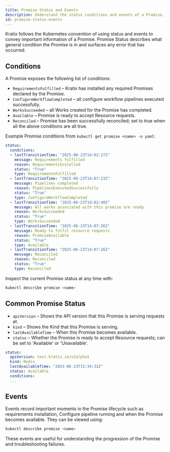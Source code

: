 ```yaml
---
title: Promise Status and Events
description: Understand the status conditions and events of a Promise.
id: promise-status-events
---
```


Kratix follows the Kubernetes convention of using status and events to convey important information of a Promise.
Promise Status describes what general condition the Promise is in and surfaces any error that has occurred.

## Conditions

A Promise exposes the following list of conditions:

- `RequirementsFulfilled` – Kratix has installed any required Promises declared by the Promise.
- `ConfigureWorkflowCompleted` – all configure workflow pipelines executed successfully.
- `WorksSucceeded` – all Works created for the Promise has completed.
- `Available` – Promise is ready to accept Resource requests.
- `Reconciled` – Promise has been successfully reconciled; set to true when all the above conditions are all true.

Example Promise conditions from `kubectl get promise <name> -o yaml`:

```yaml
status:
  conditions:
  - lastTransitionTime: "2025-06-23T14:02:27Z"
    message: Requirements fulfilled
    reason: RequirementsInstalled
    status: "True"
    type: RequirementsFulfilled
  - lastTransitionTime: "2025-06-23T14:07:23Z"
    message: Pipelines completed
    reason: PipelinesExecutedSuccessfully
    status: "True"
    type: ConfigureWorkflowCompleted
  - lastTransitionTime: "2025-06-23T14:02:40Z"
    message: All works associated with this promise are ready
    reason: WorksSucceeded
    status: "True"
    type: WorksSucceeded
  - lastTransitionTime: "2025-06-23T14:07:26Z"
    message: Ready to fulfil resource requests
    reason: PromiseAvailable
    status: "True"
    type: Available
  - lastTransitionTime: "2025-06-23T14:07:26Z"
    message: Reconciled
    reason: Reconciled
    status: "True"
    type: Reconciled
```

Inspect the current Promise status at any time with:

```bash
kubectl describe promise <name>
```

## Common Promise Status

- `apiVersion` – Shows the API version that this Promise is serving requests at.
- `kind` – Shows the Kind that this Promise is serving.
- `lastAvailableTime` – When this Promise becomes available.
- `status` – Whether the Promise is ready to accept Resource requests; can be set to 'Available' or 'Unavailable'.

```yaml
status:
  apiVersion: test.kratix.io/v1alpha1
  kind: Redis
  lastAvailableTime: "2025-06-23T15:34:32Z"
  status: Available
  conditions:
  ...
```

## Events

Events record important moments in the Promise lifecycle such as requirements installation, Configure pipeline running and when the Promise becomes available.
They can be viewed using:

```bash
kubectl describe promise <name>
```

These events are useful for understanding the progression of the Promise and troubleshooting failures.
